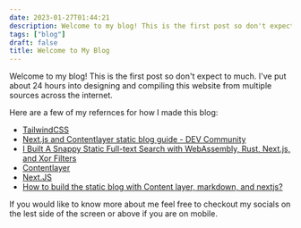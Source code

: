 ```yaml
---
date: 2023-01-27T01:44:21
description: Welcome to my blog! This is the first post so don't expect to much. I've put about 24 hours into designing and compiling this website from multiple sources across the internet.
tags: ["blog"]
draft: false
title: Welcome to My Blog
---
```

Welcome to my blog! This is the first post so don't expect to much. I've put about 24 hours into designing and compiling this website from multiple sources across the internet.

Here are a few of my refernces for how I made this blog:
- [TailwindCSS](https://tailwindcss.com/)
- [Next.js and Contentlayer static blog guide - DEV Community](https://dev.to/seankerwin/nextjs-and-contentlayer-static-markdown-blog-guide-2n8k)
- [I Built A Snappy Static Full-text Search with WebAssembly, Rust, Next.js, and Xor Filters](https://dawchihliou.github.io/articles/i-built-a-snappy-full-text-search-with-webassembly-rust-nextjs-and-xor-filters)
- [Contentlayer](https://www.contentlayer.dev/docs)
- [Next.JS](https://nextjs.org/docs/getting-started)
- [How to build the static blog with Content layer, markdown, and nextjs?](https://medium.com/nextjs/how-to-build-the-static-blog-with-content-layer-markdown-and-nextjs-29f6ac93d06)

If you would like to know more about me feel free to checkout my socials on the lest side of the screen or above if you are on mobile.



